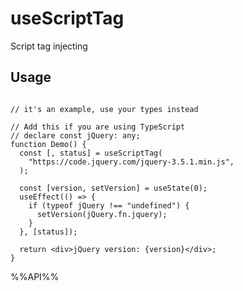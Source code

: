# useScriptTag

Script tag injecting


## Usage

```tsx live

// it's an example, use your types instead

// Add this if you are using TypeScript
// declare const jQuery: any;
function Demo() {
  const [, status] = useScriptTag(
    "https://code.jquery.com/jquery-3.5.1.min.js",
  );

  const [version, setVersion] = useState(0);
  useEffect(() => {
    if (typeof jQuery !== "undefined") {
      setVersion(jQuery.fn.jquery);
    }
  }, [status]);

  return <div>jQuery version: {version}</div>;
}

```

%%API%%
